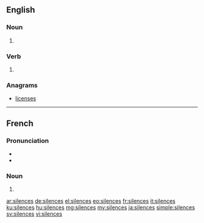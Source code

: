 ==English==

===Noun===
{{head|en|plural}}

# {{plural of|silence|lang=en}}

===Verb===
{{head|en}}

# {{en-third-person singular of|silence}}

===Anagrams===
* [[licenses#English|licenses]]

----

==French==

===Pronunciation===
* {{IPA|/si.lɑ̃s/|lang=fr}}
* {{homophones|silence|lang=fr}}

===Noun===
{{head|fr|plural}} {{g|m-p}}

# {{plural of|silence|lang=fr}}

[[ar:silences]]
[[de:silences]]
[[el:silences]]
[[eo:silences]]
[[fr:silences]]
[[it:silences]]
[[ku:silences]]
[[hu:silences]]
[[mg:silences]]
[[my:silences]]
[[ja:silences]]
[[simple:silences]]
[[sv:silences]]
[[vi:silences]]